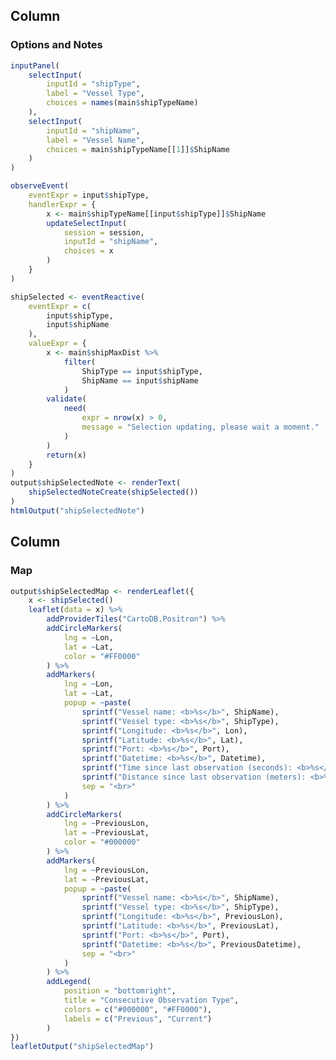 Column {data-width=205}
----------

### Options and Notes

```r
inputPanel(
    selectInput(
        inputId = "shipType",
        label = "Vessel Type",
        choices = names(main$shipTypeName)
    ),
    selectInput(
        inputId = "shipName",
        label = "Vessel Name",
        choices = main$shipTypeName[[1]]$ShipName
    )
)
```

```r
observeEvent(
    eventExpr = input$shipType,
    handlerExpr = {
        x <- main$shipTypeName[[input$shipType]]$ShipName
        updateSelectInput(
            session = session,
            inputId = "shipName",
            choices = x
        )
    }
)
```

```r
shipSelected <- eventReactive(
    eventExpr = c(
        input$shipType,
        input$shipName
    ),
    valueExpr = {
        x <- main$shipMaxDist %>%
            filter(
                ShipType == input$shipType,
                ShipName == input$shipName
            )
        validate(
            need(
                expr = nrow(x) > 0,
                message = "Selection updating, please wait a moment."
            )
        )
        return(x)
    }
)
output$shipSelectedNote <- renderText(
    shipSelectedNoteCreate(shipSelected())
)
htmlOutput("shipSelectedNote")
```

Column {data-width=795}
----------

### Map

```r
output$shipSelectedMap <- renderLeaflet({
    x <- shipSelected()
    leaflet(data = x) %>%
        addProviderTiles("CartoDB.Positron") %>%
        addCircleMarkers(
            lng = ~Lon,
            lat = ~Lat,
            color = "#FF0000"
        ) %>%
        addMarkers(
            lng = ~Lon,
            lat = ~Lat,
            popup = ~paste(
                sprintf("Vessel name: <b>%s</b>", ShipName),
                sprintf("Vessel type: <b>%s</b>", ShipType),
                sprintf("Longitude: <b>%s</b>", Lon),
                sprintf("Latitude: <b>%s</b>", Lat),
                sprintf("Port: <b>%s</b>", Port),
                sprintf("Datetime: <b>%s</b>", Datetime),
                sprintf("Time since last observation (seconds): <b>%s</b>", format(TimeSinceLast_Seconds, big.mark = ",")),
                sprintf("Distance since last observation (meters): <b>%s</b>", format(round(DistSinceLast_Meters), big.mark = ",")),
                sep = "<br>"
            )
        ) %>%
        addCircleMarkers(
            lng = ~PreviousLon,
            lat = ~PreviousLat,
            color = "#000000"
        ) %>%
        addMarkers(
            lng = ~PreviousLon,
            lat = ~PreviousLat,
            popup = ~paste(
                sprintf("Vessel name: <b>%s</b>", ShipName),
                sprintf("Vessel type: <b>%s</b>", ShipType),
                sprintf("Longitude: <b>%s</b>", PreviousLon),
                sprintf("Latitude: <b>%s</b>", PreviousLat),
                sprintf("Port: <b>%s</b>", Port),
                sprintf("Datetime: <b>%s</b>", PreviousDatetime),
                sep = "<br>"
            )
        ) %>%
        addLegend(
            position = "bottomright",
            title = "Consecutive Observation Type",
            colors = c("#000000", "#FF0000"),
            labels = c("Previous", "Current")
        )
})
leafletOutput("shipSelectedMap")
```
